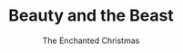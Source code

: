 ---
title: "Beauty and the Beast"
subtitle: "The Enchanted Christmas"
creator: ""
categories: ["cds"]
featuredImage: "../src/assets/images/item/cds/DSC02995-2.png"
views: ["../src/assets/images/item/cds/DSC02995-2.png"]
nextItem: []
---
